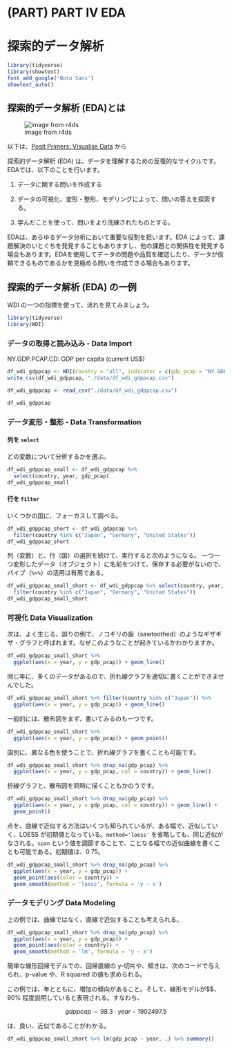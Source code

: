 # (PART) PART IV EDA {-}
# 探索的データ解析 {#intro2eda}

```r
library(tidyverse)
library(showtext) 
font_add_google('Noto Sans')
showtext_auto()
```

## 探索的データ解析 (EDA)とは

![image from r4ds](https://d33wubrfki0l68.cloudfront.net/571b056757d68e6df81a3e3853f54d3c76ad6efc/32d37/diagrams/data-science.png)

以下は、[Posit Primers: Visualise Data](https://posit.cloud/learn/primers/3.1) から

探索的データ解析 (EDA) は、データを理解するための反復的なサイクルです。EDAでは、以下のことを行います。

1. データに関する問いを作成する

2. データの可視化、変形・整形、モデリングによって、問いの答えを探索する。

3. 学んだことを使って、問いをより洗練されたものとする。

EDAは、あらゆるデータ分析において重要な役割を担います。EDA によって、課題解決のいとぐちを発見することもありますし、他の課題との関係性を発見する場合もあります。EDAを使用してデータの問題や品質を確認したり、データが信頼できるものであるかを見極める問いを作成できる場合もあります。


## 探索的データ解析 (EDA) の一例

WDI の一つの指標を使って、流れを見てみましょう。

```r
library(tidyverse)
library(WDI)
```

### データの取得と読み込み - Data Import

NY.GDP.PCAP.CD: GDP per capita (current US$)

```r
df_wdi_gdppcap <- WDI(country = "all", indicator = c(gdp_pcap = "NY.GDP.PCAP.CD"))
write_csv(df_wdi_gdppcap, "./data/df_wdi_gdppcap.csv")
```

```r
df_wdi_gdppcap <- read_csv("./data/df_wdi_gdppcap.csv")
```

```r
df_wdi_gdppcap
```

### データ変形・整形 - Data Transformation

#### 列を `select`

どの変数について分析するかを選ぶ。

```r
df_wdi_gdppcap_small <- df_wdi_gdppcap %>% 
  select(country, year, gdp_pcap)
df_wdi_gdppcap_small
```

#### 行を `filter`

いくつかの国に、フォーカスして調べる。

```r
df_wdi_gdppcap_short <- df_wdi_gdppcap %>% 
  filter(country %in% c("Japan", "Germany", "United States"))
df_wdi_gdppcap_short
```

列（変数）と、行（国）の選択を続けて、実行すると次のようになる。
一つ一つ変形したデータ（オブジェクト）に名前をつけて、保存する必要がないので、パイプ（`%>% `）の活用は有用である。

```r
df_wdi_gdppcap_small_short <- df_wdi_gdppcap %>% select(country, year, gdp_pcap) %>%
  filter(country %in% c("Japan", "Germany", "United States"))
df_wdi_gdppcap_small_short
```


### 可視化 Data Visualization

次は、よく生じる、誤りの例で、ノコギリの歯（sawtoothed）のようなギザギザ・グラフと呼ばれます。なぜこのようなことが起きているかわかりますか。

```r
df_wdi_gdppcap_small_short %>%
  ggplot(aes(x = year, y = gdp_pcap)) + geom_line()
```

同じ年に、多くのデータがあるので、折れ線グラフを適切に書くことができませんでした。

```r
df_wdi_gdppcap_small_short %>% filter(country %in% c("Japan")) %>%
  ggplot(aes(x = year, y = gdp_pcap)) + geom_line()
```

一般的には、散布図をまず、書いてみるのも一つです。

```r
df_wdi_gdppcap_small_short %>%
  ggplot(aes(x = year, y = gdp_pcap)) + geom_point()
```

国別に、異なる色を使うことで、折れ線グラフを書くことも可能です。

```r
df_wdi_gdppcap_small_short %>% drop_na(gdp_pcap) %>%
  ggplot(aes(x = year, y = gdp_pcap, col = country)) + geom_line()
```

折線グラフと、散布図を同時に描くこともかのうです。

```r
df_wdi_gdppcap_small_short %>% drop_na(gdp_pcap) %>%
  ggplot(aes(x = year, y = gdp_pcap, col = country)) + geom_line() +
  geom_point()
```

点を、曲線で近似する方法はいくつも知られているが、ある幅で、近似していく、LOESS が初期値となっている。`method='loess'` を省略しても、同じ近似がなされる。`span` という値を調節することで、ことなる幅での近似曲線を書くことも可能である。初期値は、0.75。

```r
df_wdi_gdppcap_small_short %>% drop_na(gdp_pcap) %>%
  ggplot(aes(x = year, y = gdp_pcap)) + 
  geom_point(aes(color = country)) + 
  geom_smooth(method = 'loess', formula = 'y ~ x')
```

### データモデリング Data Modeling

上の例では、曲線ではなく、直線で近似することも考えられる。

```r
df_wdi_gdppcap_small_short %>% drop_na(gdp_pcap) %>%
  ggplot(aes(x = year, y = gdp_pcap)) + 
  geom_point(aes(color = country)) + 
  geom_smooth(method = 'lm', formula = 'y ~ x')
```

簡単な線形回帰モデルでの、回帰直線の y-切片や、傾きは、次のコードで与えられ、p-value や、R squared の値も求められる。

この例では、年とともに、増加の傾向があること。そして、線形モデルが$$、90% 程度説明していると表現される。すなわち、

$$gdppcap \sim 98.3 \cdot year -1902497.5$$

は、良い、近似であることがわかる。

```r
df_wdi_gdppcap_small_short %>% lm(gdp_pcap ~ year, .) %>% summary()
```

